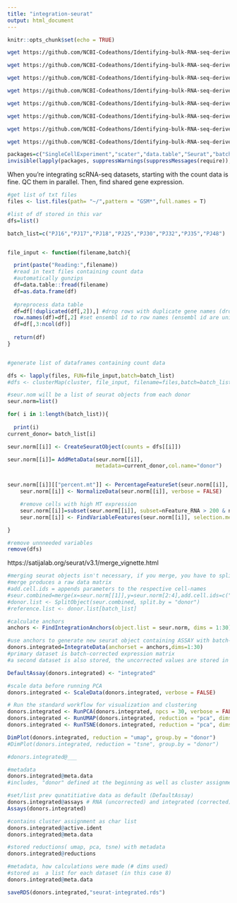 ```yaml
---
title: "integration-seurat"
output: html_document
---
```


```r
knitr::opts_chunk$set(echo = TRUE)
```


```bash
wget https://github.com/NCBI-Codeathons/Identifying-bulk-RNA-seq-derived-biomarkers-of-cancer-risk-within-single-cell-populations/raw/master/data/GSE103224_RAW/GSM2758471_PJ016.filtered.matrix.txt.gz

wget https://github.com/NCBI-Codeathons/Identifying-bulk-RNA-seq-derived-biomarkers-of-cancer-risk-within-single-cell-populations/raw/master/data/GSE103224_RAW/GSM2758472_PJ017.filtered.matrix.txt.gz

wget https://github.com/NCBI-Codeathons/Identifying-bulk-RNA-seq-derived-biomarkers-of-cancer-risk-within-single-cell-populations/raw/master/data/GSE103224_RAW/GSM2758473_PJ018.filtered.matrix.txt.gz

wget https://github.com/NCBI-Codeathons/Identifying-bulk-RNA-seq-derived-biomarkers-of-cancer-risk-within-single-cell-populations/raw/master/data/GSE103224_RAW/GSM2758474_PJ025.filtered.matrix.txt.gz

wget https://github.com/NCBI-Codeathons/Identifying-bulk-RNA-seq-derived-biomarkers-of-cancer-risk-within-single-cell-populations/raw/master/data/GSE103224_RAW/GSM2758475_PJ030.filtered.matrix.txt.gz

wget https://github.com/NCBI-Codeathons/Identifying-bulk-RNA-seq-derived-biomarkers-of-cancer-risk-within-single-cell-populations/raw/master/data/GSE103224_RAW/GSM2758476_PJ032.filtered.matrix.txt.gz

wget https://github.com/NCBI-Codeathons/Identifying-bulk-RNA-seq-derived-biomarkers-of-cancer-risk-within-single-cell-populations/raw/master/data/GSE103224_RAW/GSM2758477_PJ035.filtered.matrix.txt.gz

wget https://github.com/NCBI-Codeathons/Identifying-bulk-RNA-seq-derived-biomarkers-of-cancer-risk-within-single-cell-populations/raw/master/data/GSE103224_RAW/GSM2940098_PJ048.filtered.matrix.txt.gz
```


```r
packages=c("SingleCellExperiment","scater","data.table","Seurat","batchelor","future","dplyr","scran","parallel")
invisible(lapply(packages, suppressWarnings(suppressMessages(require)), character.only = TRUE))
```


When you're integrating scRNA-seq datasets, starting with the count data is fine. QC them in parallel. Then, find shared gene expression.
```r
#get list of txt files
files <- list.files(path= "~/",pattern = "GSM*",full.names = T) 

#list of df stored in this var
dfs=list()

batch_list=c("PJ16","PJ17","PJ18","PJ25","PJ30","PJ32","PJ35","PJ48")


file_input <- function(filename,batch){

  print(paste("Reading:",filename))
  #read in text files containing count data
  #automatically gunzips
  df=data.table::fread(filename) 
  df=as.data.frame(df)
  
  #preprocess data table
  df=df[!duplicated(df[,2]),] #drop rows with duplicate gene names (dropping the second instance)
  row.names(df)=df[,2] #set ensembl id to row names (ensembl id are unique, but gene names aren't)
  df=df[,3:ncol(df)]
  
  return(df) 
}


#generate list of dataframes containing count data

dfs <- lapply(files, FUN=file_input,batch=batch_list)
#dfs <- clusterMap(cluster, file_input, filename=files,batch=batch_list)
```




```r
#seur.nom will be a list of seurat objects from each donor
seur.norm=list()

for( i in 1:length(batch_list)){
  
  print(i)
current_donor= batch_list[i]

seur.norm[[i]] <- CreateSeuratObject(counts = dfs[[i]])

seur.norm[[i]]= AddMetaData(seur.norm[[i]],
                            metadata=current_donor,col.name="donor")


seur.norm[[i]][["percent.mt"]] <- PercentageFeatureSet(seur.norm[[i]], pattern = "^MT-")
    seur.norm[[i]] <- NormalizeData(seur.norm[[i]], verbose = FALSE)

    #remove cells with high MT expression
    seur.norm[[i]]=subset(seur.norm[[i]], subset=nFeature_RNA > 200 & nFeature_RNA < 2500 & percent.mt<5)
    seur.norm[[i]] <- FindVariableFeatures(seur.norm[[i]], selection.method = "vst",  nfeatures = 2000, verbose = FALSE)

}

#remove unnneeded variables
remove(dfs)
```




https://satijalab.org/seurat/v3.1/merge_vignette.html
```r

#merging seurat objects isn't necessary, if you merge, you have to split again later anyway
#merge produces a raw data matrix
#add.cell.ids = appends parameters to the respective cell-names
#seur.combined=merge(x=seur.norm[[1]],y=seur.norm[2:4],add.cell.ids=c("PJ16","PJ17","PJ30","PJ32"), project="donor")
#donor.list <- SplitObject(seur.combined, split.by = "donor")
#reference.list <- donor.list[batch_list] 

#calculate anchors
anchors <- FindIntegrationAnchors(object.list = seur.norm, dims = 1:30)

#use anchors to generate new seurat object containing ASSAY with batch-corrected expression matrix
donors.integrated=IntegrateData(anchorset = anchors,dims=1:30)
#primary dataset is batch-corrected expression matrix
#a second dataset is also stored, the uncorrected values are stored in assay- RNA

```


```r
DefaultAssay(donors.integrated) <- "integrated"

#scale data before running PCA
donors.integrated <- ScaleData(donors.integrated, verbose = FALSE)

# Run the standard workflow for visualization and clustering
donors.integrated <- RunPCA(donors.integrated, npcs = 30, verbose = FALSE)
donors.integrated <- RunUMAP(donors.integrated, reduction = "pca", dims = 1:30)
donors.integrated <- RunTSNE(donors.integrated, reduction = "pca", dims = 1:30)

DimPlot(donors.integrated, reduction = "umap", group.by = "donor")
#DimPlot(donors.integrated, reduction = "tsne", group.by = "donor") 

```




```r
#donors.integrated@___

#metadata
donors.integrated@meta.data
#includes, "donor" defined at the beginning as well as cluster assignment

#set/list prev qunatitiative data as default (DefaultAssay) 
donors.integrated@assays # RNA (uncorrected) and integrated (corrected) , are available
Assays(donors.integrated)

#contains cluster assignment as char list
donors.integrated@active.ident
donors.integrated@meta.data

#stored reductions( umap, pca, tsne) with metadata
donors.integrated@reductions

#metadata, how calculations were made (# dims used)
#stored as  a list for each dataset (in this case 8)
donors.integrated@meta.data

```


```r
saveRDS(donors.integrated,"seurat-integrated.rds")
```


